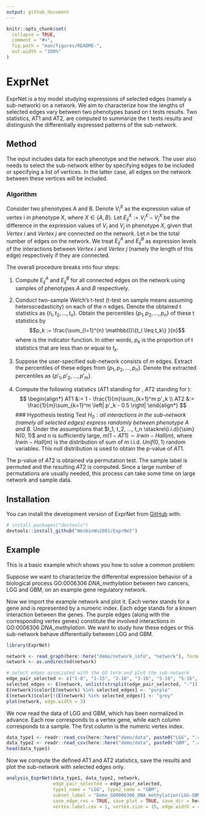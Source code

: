 ```yaml
---
output: github_document
---
```


<!-- README.md is generated from README.Rmd. Please edit that file -->

```r
knitr::opts_chunk$set(
  collapse = TRUE,
  comment = "#>",
  fig.path = "man/figures/README-",
  out.width = "100%"
)
```

# ExprNet

<!-- badges: start -->
<!-- badges: end -->

ExprNet is a toy model studying expressions of selected edges (namely a sub-network) on a network. We aim to characterize how the lengths of selected edges vary between two phenotypes based on t tests results. Two statistics, AT1 and AT2, are computed to summarize the t tests results and distinguish the differentially expressed patterns of the sub-network.

## Method
The input includes data for each phenotype and the network. The user also needs to select the sub-network either by specifying edges to be included or specifying a list of vertices. In the latter case, all edges on the network between these vertices will be included.

### Algorithm
Consider two phenotypes A and B. Denote $V_i^X$ as the expression value of vertex i in phenotype X, where $X \in \{A, B\}$. Let $E_{ij}^X := V_i^X - V_j^X$ be the difference in the expression values of $V_i$ and $V_j$ in phenotype $X$, given that $\textit{Vertex}\ i$ and $\textit{Vertex}\ j$ are connected on the network. Let $n$ be the total number of edges on the network. We treat $E_{ij}^A$ and $E_{ij}^B$ as expression levels of the interactions between $\textit{Vertex}\ i$ and $\textit{Vertex}\ j$ (namely the length of this edge) respectively if they are connected.

The overall procedure breaks into four steps:

1. Compute $E_{ij}^A$ and $E_{ij}^B$ for all connected edges on the network using samples of phenotypes $A$ and $B$ respectively.

2. Conduct two-sample Welch's t-test (t-test on sample means assuming heteroscedasticity) on each of the n edges. Denote the obtained t statistics as $\{t_1, t_2, ..., t_n\}$. Obtain the percentiles $\{p_1, p_2, ..., p_n\}$ of these t statistics by 
$$p_k := \frac{\sum_{l=1}^{n} \mathbb{I}\{t_l \leq t_k\} }{n}$$
where \mathbb{I} is the indicator function. In other words, $p_k$ is the proportion of t statistics that are less than or equal to $t_k$.

3. Suppose the user-specified sub-network consists of $m$ edges. Extract the percentiles of these edges from $\{p_1, p_2, ..., p_n\}$. Denote the extracted percentiles as $\{p'_1, p'_2, ..., p'_m\}$. 
    
4. Compute the following statistics ($AT1$ standing for \textit{Area of Type I}, $AT2$ standing for \textit{Area of Type II}):
$$
\begin{align*}
        AT1 &:= 1 - \frac{1}{m}\sum_{k=1}^m p'_k \\
        AT2 &:= \frac{1}{m}\sum_{k=1}^m \left| p'_k - 0.5 \right| 
\end{align*}
$$
### Hypothesis testing
Test $H_0: \textit{all interactions in the sub-network (namely all selected edges) express randomly between phenotype A and B}$. Under the assumptions that $t_1, t_2, ..., t_n \stackrel{i.i.d}{\sim} N(0, 1)$ and $n$ is sufficiently large, $m(1-AT1) \sim Irwin-Hall(m)$, where $Irwin-Hall(m)$ is the distribution of sum of $m$ i.i.d.$\ Unif(0,1)$ random variables. This null distribution is used to obtain the p-value of $AT1$.

The p-value of $AT2$ is obtained via permutation test. The sample label is permuted and the resulting $AT2$ is computed. Since a large number of permutations are usually needed, this process can take some time on large network and sample data.

## Installation

You can install the development version of ExprNet from [GitHub](https://github.com/) with:

``` r
# install.packages("devtools")
devtools::install_github("WenbinWu2001/ExprNet")
```

## Example

This is a basic example which shows you how to solve a common problem:

Suppose we want to characterize the differential expression behavior of a biological process GO:0006306 *DNA_methylation* between two cancers, LGG and GBM, on an example gene regulatory network. 

Now we import the example network and plot it. Each vertex stands for a gene and is represented by a numeric index. Each edge stands for a known interaction between the genes. The purple edges (along with the corresponding vertex genes) constitute the involved interactions in GO:0006306 *DNA_methylation*. We want to study how these edges or this sub-network behave differentially between LGG and GBM.

```r
library(ExprNet)

network <- read_graph(here::here("demo/network_info", "network"), format = "edgelist")
network <- as.undirected(network)

# select edges associated with the GO term and plot the sub-network
edge_pair_selected <- c("1-8", "1-15", "2-16", "3-16", "5-10", "5-16", "8-11", "8-13", "8-14", "8-15", "13-15")
selected_edges <- E(network, unlist(strsplit(edge_pair_selected, "-")))
E(network)$color[E(network) %in% selected_edges] <- "purple"
E(network)$color[!(E(network) %in% selected_edges)] <- "grey"
plot(network, edge.width = 3)
```

We now read the data of LGG and GBM, which has been normalized in advance. Each row corresponds to a vertex gene, while each column corresponds to a sample. The first column is the numeric vertex index.
```r
data_type1 <- readr::read_csv(here::here("demo/data", paste0("LGG", ".csv")), show_col_types = FALSE)
data_type2 <- readr::read_csv(here::here("demo/data", paste0("GBM", ".csv")), show_col_types = FALSE)
head(data_type1)
```

Now we compute the defined AT1 and AT2 statistics, save the results and plot the sub-network with selected edges only.
```r
analysis_ExprNet(data_type1, data_type2, network,
                 edge_pair_selected = edge_pair_selected,
                 type1_name = "LGG", type2_name = "GBM",
                 subnet_label = "Demo_GO0006306_DNA_methylation(LGG-GBM)",
                 save_edge_res = TRUE, save_plot = TRUE, save_dir = here::here("demo"),
                 vertex.label.cex = 1, vertex.size = 15, edge.width = 4)
```


